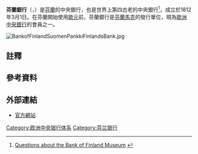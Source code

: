 {{expand|time=2015-01-16T15:47:13+00:00}}
{{Infobox central bank
|bank_name_in_local = Suomen Pankki <small>{{fi icon}}</small><br/>Finlands Bank <small>{{sv icon}}</small>
|image = Suomen Pankki logo.svg
|image_title = 標誌
|headquarters = {{FIN}}[[赫爾辛基|赫爾辛基]]
|established =  1812年3月1日
|president = [[奧利·雷恩|奧利·雷恩]]
|leader_title = 董事
|bank_of = [[芬蘭|芬蘭]]政府
|coordinates = {{coord|60.17121|N|24.95246|E|region:FI_type:landmark|display=title,inline}}
|reserves =
<!--DO NOT add info on currency, rates, printer or mints, as these are controlled by ECB -->
|website = {{URL|https://www.suomenpankki.fi/}}
|succeeded = [[歐洲中央銀行|歐洲中央銀行]] (1999年){{efn|歐洲中央銀行已接管芬蘭銀行大部分職權。}}
|footnotes = 
}}
'''芬蘭銀行'''（{{lang-fi|Suomen Pankki}}，{{lang-sv|Finlands Bank}}）是[[芬蘭|芬蘭]]的中央銀行，也是世界上第四古老的中央銀行<ref>[http://www.rahamuseo.fi/english/faq.html Questions about the Bank of Finland Museum] {{webarchive|url=https://web.archive.org/web/20080409001201/http://www.rahamuseo.fi/english/faq.html |date=2008-04-09 }}</ref>，成立於1812年3月1日。在芬蘭開始使用[[歐元|歐元]]前，芬蘭銀行是[[芬蘭馬克|芬蘭馬克]]的發行單位，現為[[歐洲中央銀行|歐洲中央銀行]]的會員之一。

[[File:BankofFinlandSuomenPankkiFinlandsBank.jpg|thumb]]{{clear}}

== 註釋 ==
{{notelist}}

== 參考資料 ==
{{Reflist}}

== 外部連結 ==
{{commonscat|Bank of Finland}}
* [https://www.suomenpankki.fi/ 官方網站] {{fi}} {{sv}} {{en}}

{{Central banks}}
{{歐盟成員國中央銀行}}
{{歐洲題目|中央銀行}}
{{Authority control}}

[[Category:欧洲中央银行体系|Category:欧洲中央银行体系]]
[[Category:芬兰银行|Category:芬兰银行]]